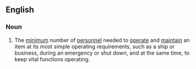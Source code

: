 ==English==

===Noun===
{{en-noun|sg=[[skeleton]] [[crew]]|s}}

# {{idiom}}The [[minimum]] number of [[personnel]] needed to [[operate]] and [[maintain]] an item at its most simple operating requirements, such as a ship or business, during an emergency or shut down, and  at the same time, to keep vital functions operating.